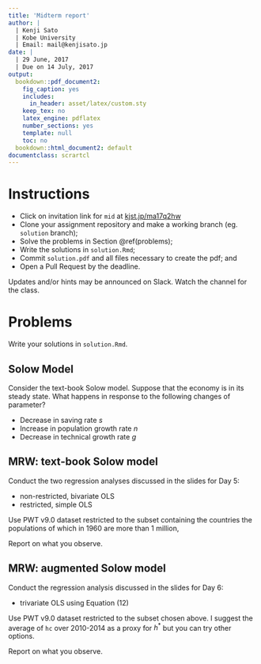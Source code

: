 ```yaml
---
title: 'Midterm report'
author: | 
  | Kenji Sato
  | Kobe University
  | Email: mail@kenjisato.jp
date: |
  | 29 June, 2017
  | Due on 14 July, 2017
output:
  bookdown::pdf_document2:
    fig_caption: yes
    includes:
      in_header: asset/latex/custom.sty
    keep_tex: no
    latex_engine: pdflatex
    number_sections: yes
    template: null
    toc: no
  bookdown::html_document2: default
documentclass: scrartcl
---
```


# Instructions

- Click on invitation link for `mid` at [kjst.jp/ma17q2hw](kjst.jp/ma17q2hw)
- Clone your assignment repository and make a working branch (eg. `solution` branch);
- Solve the problems in Section \@ref(problems); 
- Write the solutions in `solution.Rmd`; 
- Commit `solution.pdf` and all files necessary to create the pdf; and 
- Open a Pull Request by the deadline.


Updates and/or hints may be announced on Slack. Watch the channel for the class.

\pagebreak

# Problems

Write your solutions in `solution.Rmd`.

## Solow Model

Consider the text-book Solow model. Suppose that the economy is in its steady state. 
What happens in response to the following changes of parameter?

* Decrease in saving rate $s$
* Increase in population growth rate $n$
* Decrease in technical growth rate $g$

## MRW: text-book Solow model

Conduct the two regression analyses discussed in the slides for Day 5:

* non-restricted, bivariate OLS
* restricted, simple OLS

Use PWT v9.0 dataset restricted to the subset containing
the countries the populations of which in 1960 are more than 1 million,

Report on what you observe.

## MRW: augmented Solow model

Conduct the regression analysis discussed in the slides for Day 6:

* trivariate OLS using Equation (12)

Use PWT v9.0 dataset restricted to the subset chosen above. 
I suggest the average of `hc` over 2010-2014 as a proxy for $h^*$ but 
you can try other options.

Report on what you observe.

